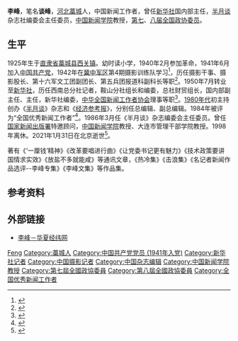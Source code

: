 {{同名人物|李峰|李峰}}
{{Infobox officeholder
| 姓名     = 李峰
| 性别     = 男
| 职务     = [[全国政协委员|全国政协委员]]
| 主席     = 
| 就任日期 = 1988年3月
| 卸任日期 = 1998年3月
| 出生日期 = 1925年12月11日
| 出生地点 = {{CHN-1912}}[[直隶省|直隶省]][[藁城县|藁城县]][[西关镇|西关镇]]
| 逝世日期 = {{Death date and age|2021|1|31|1925|12|11}}
| 逝世地点 = {{CHN}}[[北京市|北京市]]
| 国籍     = {{PRC}}
| 籍贯     = [[河北省|河北]][[藁城县|藁城]]
| 职业     = [[摄影记者|摄影记者]]、高级编辑
| 政党     = {{CPC}}
| 母校     = 
}}
'''李峰'''{{BD|1925年|12月11日|2021年|1月31日|catIdx=Li}}，笔名'''谈峰'''，[[河北省|河北]][[藁城县|藁城]]人，中国新闻工作者，曾任[[新华社|新华社]]国内部主任，[[半月谈|半月谈]]杂志社编委会主任委员，[[中国新闻学院|中国新闻学院]]教授，[[第七届全国政协委员|第七]]、[[第八届全国政协委员|八届全国政协委员]]。

==生平==
1925年生于[[直隶省|直隶省]][[藁城县|藁城县]][[西关镇|西关镇]]。幼时读小学，1940年2月参加革命，1941年6月加入[[中国共产党|中国共产党]]，1942年在[[冀中军区|冀中军区]]第4期摄影训练队学习<ref>{{cite web |title=忘了成名作 |url=http://www.cpanet.org.cn/html/tupianzhuanti/book/tgxy/20090928/39697.html |publisher=[[中国摄影家协会|中国摄影家协会]] |archiveurl=https://web.archive.org/web/20210305135211/http://www.cpanet.org.cn/html/tupianzhuanti/book/tgxy/20090928/39697.html |archivedate=2021-03-05 |date=2009-09-28}}</ref>，历任摄影干事、摄影股长、第十六军文工团副团长、第五兵团报道科副科长等职<ref>{{cite book |editor=中国摄影家辞典编委会 |title=中国摄影家辞典 |date=1985 |publisher=[[山东大学出版社|山东大学出版社]] |page=329}}</ref>。1950年7月转业至[[新华社|新华社]]，历任西南总分社记者，鞍山分社组长和编委，总社财贸组长，国内部副主任、主任，新华社编委，[[中华全国新闻工作者协会|中华全国新闻工作者协会]]理事等职<ref>{{cite book |editor=高勇 |title=历届全国政协委员人名辞典 |date=1996 |publisher=中国国际广播出版社 |isbn=7507813746 |page=262}}</ref>。[[1980年代|1980年代]]初主持创办《[[半月谈|半月谈]]》杂志和《[[经济参考报|经济参考报]]》，分别任总编辑、副总编辑。1984年被评为“全国优秀新闻工作者”<ref>{{cite journal |author1=潘杏英 |title=《李峰文集》的启示 |journal=出版科学 |date=2002 |issue=1 |pages=78-79 |doi=10.3969/j.issn.1009-5853.2002.01.035}}</ref>。1986年3月任《半月谈》杂志编委会主任委员。曾任[[国家新闻出版署|国家新闻出版署]]特邀顾问，[[中国新闻学院|中国新闻学院]]教授、大连市管理干部学院教授。1998年离休。2021年1月31日在北京逝世<ref>{{cite web |author=方正辉 |title=应似飞鸿踏雪泥——怀念李峰同志 |url=http://www.xinhuanet.com/politics/2021-02/22/c_1211035689.htm |publisher=新华网 |archiveurl=https://web.archive.org/web/20210227043313/http://www.xinhuanet.com/politics/2021-02/22/c_1211035689.htm |archivedate=2021-02-27 |date=2021-02-22}}</ref>。

著有《‘一厘钱’精神》《改革要唱进行曲》《让党委书记更有魅力》《技术政策要讲国情求实效》《放盐不多就能咸》等通讯文章，《热冷集》《击浪集》《名记者新闻作品选评--李峰专集》《李峰文集》等作品集。
==参考资料==
{{reflist}}

==外部链接==
*[http://www.huaxia.com/lasd/hxrwk/ddrw/dl/2003/09/491516.html 李峰－华夏经纬网]
{{Authority control}}
{{DEFAULTSORT:Li}}
[[Category:李姓|Feng]]
[[Category:藁城人|Category:藁城人]]
[[Category:中国共产党党员_(1941年入党)|Category:中国共产党党员 (1941年入党)]]
[[Category:新华社记者|Category:新华社记者]]
[[Category:中国摄影记者|Category:中国摄影记者]]
[[Category:中国杂志编辑|Category:中国杂志编辑]]
[[Category:中国新闻学院教授|Category:中国新闻学院教授]]
[[Category:第七屆全國政協委員|Category:第七屆全國政協委員]]
[[Category:第八屆全國政協委員|Category:第八屆全國政協委員]]
[[Category:全国优秀新闻工作者|Category:全国优秀新闻工作者]]